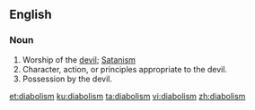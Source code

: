 ==English==

===Noun===
{{en-noun}}

# Worship of the [[devil]]; [[Satanism]]
# Character, action, or principles appropriate to the devil.
# Possession by the devil.
#: {{rfquotek|Bishop Warburton}}

[[et:diabolism]]
[[ku:diabolism]]
[[ta:diabolism]]
[[vi:diabolism]]
[[zh:diabolism]]